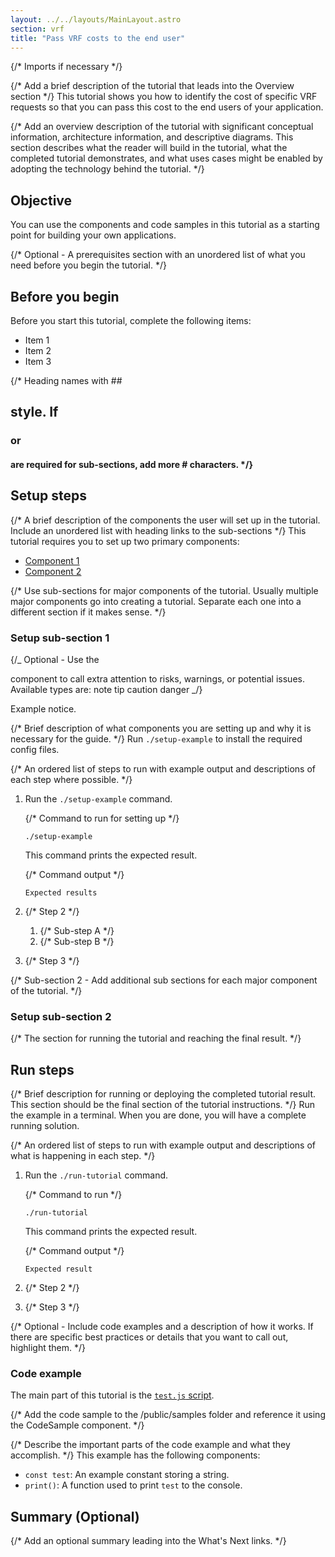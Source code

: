 ```yaml
---
layout: ../../layouts/MainLayout.astro
section: vrf
title: "Pass VRF costs to the end user"
---
```


{/* Imports if necessary */}

{/* Add a brief description of the tutorial that leads into the Overview section */}
This tutorial shows you how to identify the cost of specific VRF requests so that you can pass this cost to the end users of your application.

{/* Add an overview description of the tutorial with significant conceptual information, architecture information, and descriptive diagrams. This section describes what the reader will build in the tutorial, what the completed tutorial demonstrates, and what uses cases might be enabled by adopting the technology behind the tutorial. */}

## Objective

You can use the components and code samples in this tutorial as a starting point for building your own applications.

{/* Optional - A prerequisites section with an unordered list of what you need before you begin the tutorial. */}

## Before you begin

Before you start this tutorial, complete the following items:

- Item 1
- Item 2
- Item 3

{/* Heading names with ## <h2> style. If <h3> or <h4> are required for sub-sections, add more # characters. */}

## Setup steps

{/* A brief description of the components the user will set up in the tutorial. Include an unordered list with heading links to the sub-sections */}
This tutorial requires you to set up two primary components:

- [Component 1](#setup-sub-section-1)
- [Component 2](#setup-sub-section-1)

{/* Use sub-sections for major components of the tutorial. Usually multiple major components go into creating a tutorial. Separate each one into a different section if it makes sense. */}

### Setup sub-section 1

{/_
Optional - Use the <Aside> component to call extra attention to risks, warnings, or potential issues.
Available types are:
note
tip
caution
danger
_/}

<Aside type="note" title="Example notice">
  Example notice.
</Aside>

{/* Brief description of what components you are setting up and why it is necessary for the guide. */}
Run `./setup-example` to install the required config files.

{/* An ordered list of steps to run with example output and descriptions of each step where possible. */}

1. Run the `./setup-example` command.

   {/* Command to run for setting up */}

   ```shell
   ./setup-example
   ```

   This command prints the expected result.

   {/* Command output */}

   ```text
   Expected results
   ```

1. {/* Step 2 */}

   1. {/* Sub-step A */}
   1. {/* Sub-step B */}

1. {/* Step 3 */}

{/* Sub-section 2 - Add additional sub sections for each major component of the tutorial. */}

### Setup sub-section 2

{/* The section for running the tutorial and reaching the final result. */}

## Run steps

{/* Brief description for running or deploying the completed tutorial result. This section should be the final section of the tutorial instructions. */}
Run the example in a terminal. When you are done, you will have a complete running solution.

{/* An ordered list of steps to run with example output and descriptions of what is happening in each step. */}

1. Run the `./run-tutorial` command.

   {/* Command to run */}

   ```shell
   ./run-tutorial
   ```

   This command prints the expected result.

   {/* Command output */}

   ```text
   Expected result
   ```

1. {/* Step 2 */}

1. {/* Step 3 */}

{/* Optional - Include code examples and a description of how it works. If there are specific best practices or details that you want to call out, highlight them. */}

### Code example

The main part of this tutorial is the [`test.js` script](samples/productName/tutorialName/test.js).

{/* Add the code sample to the /public/samples folder and reference it using the CodeSample component. */}

<CodeSample src="samples/productName/tutorialName/test.js" />

{/* Describe the important parts of the code example and what they accomplish. */}
This example has the following components:

- `const test`: An example constant storing a string.
- `print()`: A function used to print `test` to the console.

## Summary (Optional)

{/* Add an optional summary leading into the What's Next links. */}

